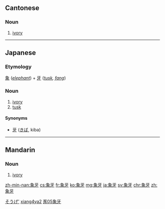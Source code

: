 ==Cantonese==
{{zh-hanzi|[[象]][[牙]]}}

===Noun===
{{yue-noun|ts|jyut=zoeng6ngaa4|y=jeung6nga4|rs=豕05}}

# [[ivory]]

----

==Japanese==
{{ja-kanjitab|ぞう|げ|yomi=on}}

===Etymology===
[[象]] (''[[elephant]]'') + [[牙]] (''[[tusk]], [[fang]]'')

===Noun===
{{ja-noun|ぞうげ}}

# [[ivory]]
# [[tusk]]

====Synonyms====
* [[牙]] ([[きば]], kiba)

[[Category:ja:Elephants|そうげ']]

----

==Mandarin==
{{zh-hanzi|[[象]][[牙]]}}

===Noun===
{{cmn-noun|ts|pin=xiàngyá|pint=xiang4ya2|rs=豕05}}

# [[ivory]]

[[Category:cmn:Elephants in simplified script|xiang4ya2]]
[[Category:cmn:Elephants in traditional script|豕05象牙]]

[[zh-min-nan:象牙]]
[[cs:象牙]]
[[fr:象牙]]
[[ko:象牙]]
[[mg:象牙]]
[[ja:象牙]]
[[sv:象牙]]
[[chr:象牙]]
[[zh:象牙]]
